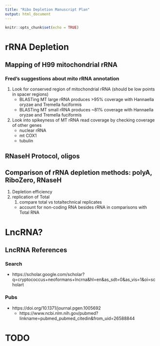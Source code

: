 ```yaml
---
title: "Ribo Depletion Manuscript Plan"
output: html_document
---
```


```r
knitr::opts_chunk$set(echo = TRUE)
```


# rRNA Depletion

## Mapping of H99 mitochondrial rRNA


### Fred's suggestions about mito rRNA annotation

1. Look for conserved region of mitochondrial rRNA (should be low points in spacer regions)
    - BLASTing MT large rRNA produces >95% coverage with Hannaella oryzae and Tremella fuciformis
    - BLASTing MT small rRNA produces ~81% coverage with Hannaella oryzae and Tremella fuciformis

2. Look into spikeyness of MT rRNA read coverage by checking coverage of other genes
    - nuclear rRNA
    - mt COX1
    - tubulin

## RNaseH Protocol, oligos


## Comparison of rRNA depletion methods: polyA, RiboZero, RNaseH
1. Depletion efficiency
2. replication of Total
    1. compare total vs totaltechnical replicates
    - account for non-coding RNA besides rRNA in comparisons with Total RNA

# LncRNA?
## LncRNA References
### Search

- https://scholar.google.com/scholar?q=cryptococcus+neoformans+lncrna&hl=en&as_sdt=0&as_vis=1&oi=scholart

### Pubs
- https://doi.org/10.1371/journal.pgen.1005692
    - https://www.ncbi.nlm.nih.gov/pubmed?linkname=pubmed_pubmed_citedin&from_uid=26588844  


# TODO
